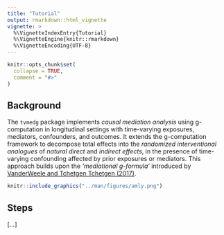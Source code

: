 ```yaml
---
title: "Tutorial"
output: rmarkdown::html_vignette
vignette: >
  %\VignetteIndexEntry{Tutorial}
  %\VignetteEngine{knitr::rmarkdown}
  %\VignetteEncoding{UTF-8}
---
```


```r
knitr::opts_chunk$set(
  collapse = TRUE,
  comment = "#>"
)
```

## Background

The `tvmedg` package implements *causal mediation analysis* using g-computation in longitudinal settings with time-varying exposures, mediators, confounders, and outcomes. It extends the g-computation framework to decompose total effects into the *randomized interventional analogues* of *natural direct* and *indirect effects*, in the presence of time-varying confounding affected by prior exposures or mediators. This approach builds upon the *'mediational g-formula'* introduced by [VanderWeele and Tchetgen Tchetgen (2017)](https://academic.oup.com/jrsssb/article/79/3/917/7040673).

```r
knitr::include_graphics("../man/figures/amly.png")
```

## Steps

[...]

